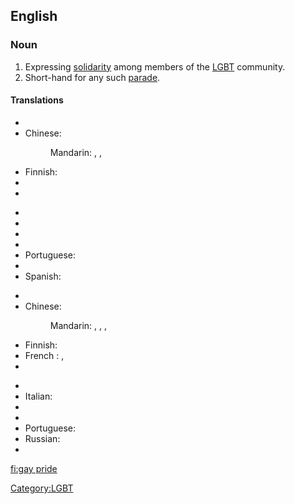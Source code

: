 {{wikipedia}}
==English==

===Noun===
{{en-noun|sg=[[gay]] [[pride]]|-}}

# Expressing [[solidarity]] among members of the [[LGBT]] community.
# Short-hand for any such [[parade]].

====Translations====
{{trans-top|expression of solidarity}}
* {{trreq|Arabic}}
* Chinese:
*: Mandarin: {{t|cmn|同性戀自豪|sc=Hani}}, {{t|cmn|同性恋自豪|tr=tóngxìngliàn zìháo|sc=Hani}}, {{t|cmn|同志自豪|tr=tóngzhì zìháo|sc=Hani}}
* Finnish: {{t+|fi|pride}}
* {{trreq|French}}
* {{trreq|German}}
{{trans-mid}}
* {{trreq|Hindi}}
* {{trreq|Italian}}
* {{trreq|Japanese}}
* {{trreq|Korean}}
* Portuguese: {{t|pt|orgulho gay|m}}
* {{trreq|Russian}}
* Spanish: {{t|es|orgullo gay|m}}
{{trans-bottom}}

{{trans-top|parade}}
* {{trreq|Arabic}}
* Chinese:
*: Mandarin: {{t|cmn|同性戀遊行|sc=Hani}}, {{t|cmn|同性戀游行|tr=tóngxìngliàn yóuxíng|sc=Hani}}, {{t|cmn|同志遊行|sc=Hani}}, {{t|cmn|同志游行|tr=tóngzhì yóuxíng|sc=Hani}}
* Finnish: {{t|fi|pride-paraati}}
* French : {{t+|fr|gay pride|French}}, {{t+|fr|marche des fiertés|French}}
* {{trreq|German}}
{{trans-mid}}
* {{trreq|Hindi}}
* Italian: {{t-|it|gay pride|m}}
* {{trreq|Japanese}}
* {{trreq|Korean}}
* Portuguese: {{t|pt|parada gay|f}}
* Russian: {{t|ru|гей-парад|m|tr=gej parád|sc=Cyrl}}
* {{trreq|Spanish}}
{{trans-bottom}}

[[Category:LGBT]]

[[fi:gay pride]]